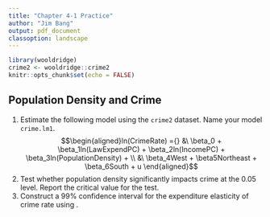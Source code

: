 ```yaml
---
title: "Chapter 4-1 Practice"
author: "Jim Bang"
output: pdf_document
classoption: landscape
---
```


```r
library(wooldridge)
crime2 <- wooldridge::crime2
knitr::opts_chunk$set(echo = FALSE)
```

## Population Density and Crime 

1. Estimate the following model using the `crime2` dataset. Name your model `crime.lm1`.
$$\begin{aligned}ln(CrimeRate) ={} &\ \beta_0 + \beta_1ln(LawExpendPC) + \beta_2ln(IncomePC) + \beta_3ln(PopulationDensity) + \\ &\ \beta_4West + \beta5Northeast + \beta_6South + u \end{aligned}$$
2. Test whether population density significantly impacts crime at the 0.05 level. Report the critical value for the test. 
3. Construct a 99% confidence interval for the expenditure elasticity of crime rate using .

